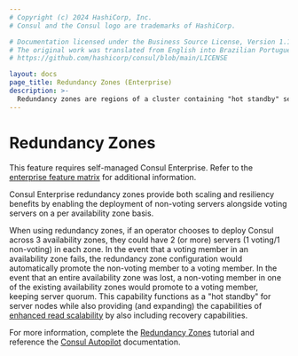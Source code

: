 ```yaml
---
# Copyright (c) 2024 HashiCorp, Inc.
# Consul and the Consul logo are trademarks of HashiCorp.

# Documentation licensed under the Business Source License, Version 1.1.
# The original work was translated from English into Brazilian Portuguese.
# https://github.com/hashicorp/consul/blob/main/LICENSE

layout: docs
page_title: Redundancy Zones (Enterprise)
description: >-
  Redundancy zones are regions of a cluster containing "hot standby" servers, or non-voting servers that can replace voting servers in the event of a failure. Learn about redundancy zones and how they improve resiliency and increase fault tolerance without affecting latency.
---
```


# Redundancy Zones

<EnterpriseAlert>

This feature requires self-managed Consul Enterprise. Refer to the [enterprise feature matrix](/consul/docs/enterprise#consul-enterprise-feature-availability) for additional information.

</EnterpriseAlert>

Consul Enterprise redundancy zones provide both scaling and resiliency benefits by enabling the deployment of non-voting servers alongside voting servers on a per availability zone basis.

When using redundancy zones, if an operator chooses to deploy Consul across 3 availability zones, they could have 2 (or more) servers (1 voting/1 non-voting) in each zone. In the event that a voting member in an availability zone fails, the redundancy zone configuration would automatically promote the non-voting member to a voting member. In the event that an entire availability zone was lost, a non-voting member in one of the existing availability zones would promote to a voting member, keeping server quorum. This capability functions as a "hot standby" for server nodes while also providing (and expanding) the capabilities of [enhanced read scalability](/consul/docs/manage/scale/read-replica) by also including recovery capabilities.

For more information, complete the [Redundancy Zones](/consul/tutorials/datacenter-operations/autopilot-datacenter-operations#redundancy-zones) tutorial and reference the [Consul Autopilot](/consul/commands/operator/autopilot) documentation.
